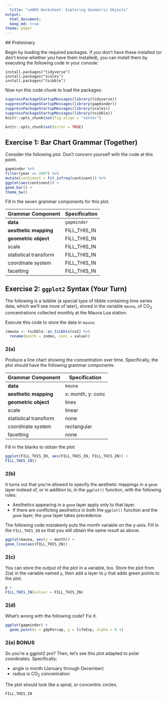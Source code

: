 ```yaml
---
  title: "cm005 Worksheet: Exploring Geometric Objects"
output: 
  html_document:
  keep_md: true
theme: paper
---
```

  
  ## Preliminary
  
  Begin by loading the required packages. If you don't have these installed (or don't know whether you have them installed), you can install them by executing the following code in your console:
  
  ```
install.packages("tidyverse")
install.packages("scales")
install.packages("tsibble")
```

Now run this code chunk to load the packages:
  
  ```r
suppressPackageStartupMessages(library(tidyverse))
suppressPackageStartupMessages(library(gapminder))
suppressPackageStartupMessages(library(scales))
suppressPackageStartupMessages(library(tsibble))
knitr::opts_chunk$set(fig.align = "center")
```

<!---The following chunk allows errors when knitting--->
  
  ```r
knitr::opts_chunk$set(error = TRUE)
```

## Exercise 1: Bar Chart Grammar (Together)

Consider the following plot. Don't concern yourself with the code at this point.

```r
gapminder %>% 
filter(year == 2007) %>% 
mutate(continent = fct_infreq(continent)) %>% 
ggplot(aes(continent)) +
geom_bar() +
theme_bw()
```

Fill in the seven grammar components for this plot.

| Grammar Component     | Specification |
|-----------------------|---------------|
| __data__              | `gapminder` |
| __aesthetic mapping__ | FILL_THIS_IN |
| __geometric object__  | FILL_THIS_IN |
| scale                 | FILL_THIS_IN |
| statistical transform | FILL_THIS_IN |
| coordinate system     | FILL_THIS_IN |
| facetting             | FILL_THIS_IN |

## Exercise 2: `ggplot2` Syntax (Your Turn)

The following is a tsibble (a special type of tibble containing time series data, which we'll see more of later), stored in the variable `mauna`, of CO$_2$ concentrations collected monthly at the Mauna Loa station.

Execute this code to store the data in `mauna`:
  
  ```r
(mauna <- tsibble::as_tsibble(co2) %>% 
    rename(month = index, conc = value))
```

### 2(a)

Produce a line chart showing the concentration over time. Specifically, the plot should have the following grammar components:
  
  | Grammar Component     | Specification |
  |-----------------------|---------------|
  | __data__              | `mauna` |
  | __aesthetic mapping__ | x: month, y: conc |
  | __geometric object__  | lines |
  | scale                 | linear |
  | statistical transform | none |
  | coordinate system     | rectangular |
  | facetting             | none |
  
  Fill in the blanks to obtain the plot:
  
  ```r
ggplot(FILL_THIS_IN, aes(FILL_THIS_IN, FILL_THIS_IN)) +
  FILL_THIS_IN()
```

### 2(b)

It turns out that you're allowed to specify the aesthetic mappings in a `geom` layer instead of, or in addition to, in the `ggplot()` function, with the following rules:

- Aesthetics appearing in a `geom` layer apply only to that layer.
- If there are conflicting aesthetics in both the `ggplot()` function and the `geom` layer, the `geom` layer takes precedence.

The following code mistakenly puts the month variable on the y-axis. Fill in the `FILL_THIS_IN` so that you still obtain the same result as above.

```r
ggplot(mauna, aes(y = month)) +
geom_line(aes(FILL_THIS_IN))
```

### 2(c)

You can store the output of the plot in a variable, too. Store the plot from 2(a) in the variable named `p`, then add a layer to `p` that adds green points to the plot.

```r
p +
FILL_THIS_IN(colour = FILL_THIS_IN)
```

### 2(d)

What's wrong with the following code? Fix it.

```r
ggplot(gapminder) +
  geom_point(x = gdpPercap, y = lifeExp, alpha = 0.1)
```


### 2(e) BONUS

So you're a ggplot2 pro? Then, let's see this plot adapted to polar coordinates. Specifically:
  
  - angle is month (January through December)
- radius is CO$_2$ concentration

The plot should look like a spiral, or concentric circles. 

```r
FILL_THIS_IN
```
